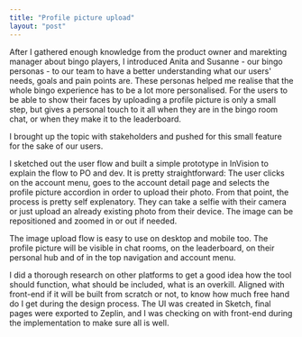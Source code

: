 ```yaml
---
title: "Profile picture upload"
layout: "post"
---
```


After I gathered enough knowledge from the product owner and marekting manager about bingo players, I introduced Anita and Susanne - our bingo personas - to our team to have a better understanding what our users' needs, goals and pain points are. These personas helped me realise that the whole bingo experience has to be a lot more personalised. For the users to be able to show their faces by uploading a profile picture is only a small step, but gives a personal touch to it all when they are in the bingo room chat, or when they make it to the leaderboard.

I brought up the topic with stakeholders and pushed for this small feature for the sake of our users.

I sketched out the user flow and built a simple prototype in InVision to explain the flow to PO and dev.
It is pretty straightforward: The user clicks on the account menu, goes to the account detail page and selects the profile picture accordion in order to upload their photo. From that point, the process is pretty self explenatory. They can take a selfie with their camera or just upload an already existing photo from their device. The image can be repositioned and zoomed in or out if needed.

The image upload flow is easy to use on desktop and mobile too. The profile picture will be visible in chat rooms, on the leaderboard, on their personal hub and of in the top navigation and account menu.

I did a thorough research on other platforms to get a good idea how the tool should function, what should be included, what is an overkill. Aligned with front-end if it will be built from scratch or not, to know how much free hand do I get during the design process. The UI was created in Sketch, final pages were exported to Zeplin, and I was checking on with front-end during the implementation to make sure all is well.